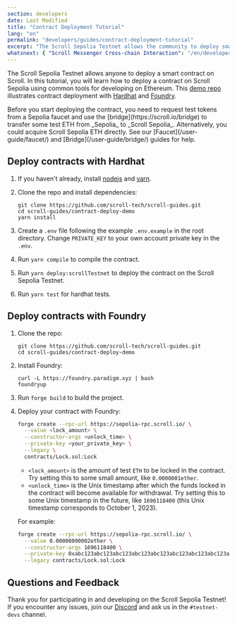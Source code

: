 ```yaml
---
section: developers
date: Last Modified
title: "Contract Deployment Tutorial"
lang: "en"
permalink: "developers/guides/contract-deployment-tutorial"
excerpt: "The Scroll Sepolia Testnet allows the community to deploy smart contracts on Scroll. In this tutorial, we will teach you how to deploy a contract on Scroll Sepolia."
whatsnext: { "Scroll Messenger Cross-chain Interaction": "/en/developers/guides/scroll-messenger-cross-chain-interaction/" }
---
```



The Scroll Sepolia Testnet allows anyone to deploy a smart contract on Scroll. In this tutorial, you will learn how to deploy a contract on Scroll Sepolia using common tools for developing on Ethereum. This [demo repo](https://github.com/scroll-tech/scroll-guides/tree/main/contract-deploy-demo) illustrates contract deployment with [Hardhat](https://hardhat.org/) and [Foundry](https://github.com/foundry-rs/foundry).

<Aside type="tip" title="Got Testnet ETH?">
  Before you start deploying the contract, you need to request test tokens from a Sepolia faucet and use the
  [bridge](https://scroll.io/bridge) to transfer some test ETH from _Sepolia_ to _Scroll Sepolia_. Alternatively, you
  could acquire Scroll Sepolia ETH directly. See our [Faucet](/user-guide/faucet/) and [Bridge](/user-guide/bridge/)
  guides for help.
</Aside>

## Deploy contracts with Hardhat

1. If you haven't already, install [nodejs](https://nodejs.org/en/download/) and [yarn](https://classic.yarnpkg.com/lang/en/docs/install).
2. Clone the repo and install dependencies:

   ```shell
   git clone https://github.com/scroll-tech/scroll-guides.git
   cd scroll-guides/contract-deploy-demo
   yarn install
   ```

3. Create a `.env` file following the example `.env.example` in the root directory. Change `PRIVATE_KEY` to your own account private key in the `.env`.

4. Run `yarn compile` to compile the contract.

5. Run `yarn deploy:scrollTestnet` to deploy the contract on the Scroll Sepolia Testnet.

6. Run `yarn test` for hardhat tests.

## Deploy contracts with Foundry

1. Clone the repo:

   ```shell
   git clone https://github.com/scroll-tech/scroll-guides.git
   cd scroll-guides/contract-deploy-demo
   ```

2. Install Foundry:

   ```shell
   curl -L https://foundry.paradigm.xyz | bash
   foundryup
   ```

3. Run `forge build` to build the project.

4. Deploy your contract with Foundry:

   ```bash
   forge create --rpc-url https://sepolia-rpc.scroll.io/ \
     --value <lock_amount> \
     --constructor-args <unlock_time> \
     --private-key <your_private_key> \
     --legacy \
     contracts/Lock.sol:Lock
   ```

   - `<lock_amount>` is the amount of test `ETH` to be locked in the contract. Try setting this to some small amount, like `0.0000001ether`.&#x20;
   - `<unlock_time>` is the Unix timestamp after which the funds locked in the contract will become available for withdrawal. Try setting this to some Unix timestamp in the future, like `1696118400` (this Unix timestamp corresponds to October 1, 2023).

   For example:

   ```bash
   forge create --rpc-url https://sepolia-rpc.scroll.io/ \
     --value 0.00000000002ether \
     --constructor-args 1696118400 \
     --private-key 0xabc123abc123abc123abc123abc123abc123abc123abc123abc123abc123abc1 \
     --legacy contracts/Lock.sol:Lock
   ```

## Questions and Feedback

Thank you for participating in and developing on the Scroll Sepolia Testnet! If you encounter any issues, join our [Discord](https://discord.gg/scroll) and ask us in the `#testnet-devs` channel.
